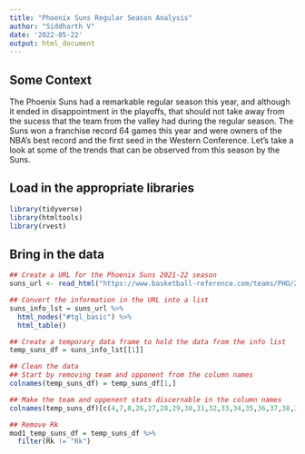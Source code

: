 ```yaml
---
title: "Phoenix Suns Regular Season Analysis"
author: "Siddharth V"
date: '2022-05-22'
output: html_document
---
```


## Some Context
The Phoenix Suns had a remarkable regular season this year, and although it ended in disappointment in the playoffs, that should not take away from the sucess that the team from the valley had during the regular season. The Suns won a franchise record 64 games this year and were owners of the NBA's best record and the first seed in the Western Conference. Let's take a look at some of the trends that can be observed from this season by the Suns. 

## Load in the appropriate libraries
```r
library(tidyverse)
library(htmltools)
library(rvest)
```

## Bring in the data 
```r
## Create a URL for the Phoenix Suns 2021-22 season
suns_url <- read_html("https://www.basketball-reference.com/teams/PHO/2022/gamelog/")

## Convert the information in the URL into a list
suns_info_lst = suns_url %>%
  html_nodes("#tgl_basic") %>%
  html_table()

## Create a temporary data frame to hold the data from the info list
temp_suns_df = suns_info_lst[[1]]

## Clean the data
## Start by removing team and opponent from the column names
colnames(temp_suns_df) = temp_suns_df[1,]

## Make the team and oppenent stats discernable in the column names
colnames(temp_suns_df)[c(4,7,8,26,27,28,29,30,31,32,33,34,35,36,37,38,39,40,41)] = c("game_location","Tm_Score","Opp_Score","Opp_FG","Opp_FGA","Opp_FG%","Opp_3P","Opp_3PA","Opp_3P%","Opp_FT","Opp_FTA","Opp_FT%","Opp_ORB","Opp_TRB","Opp_AST","Opp_STL","Opp_BLK","Opp_TOV","Opp_PF")

## Remove Rk
mod1_temp_suns_df = temp_suns_df %>%
  filter(Rk != "Rk")
```


